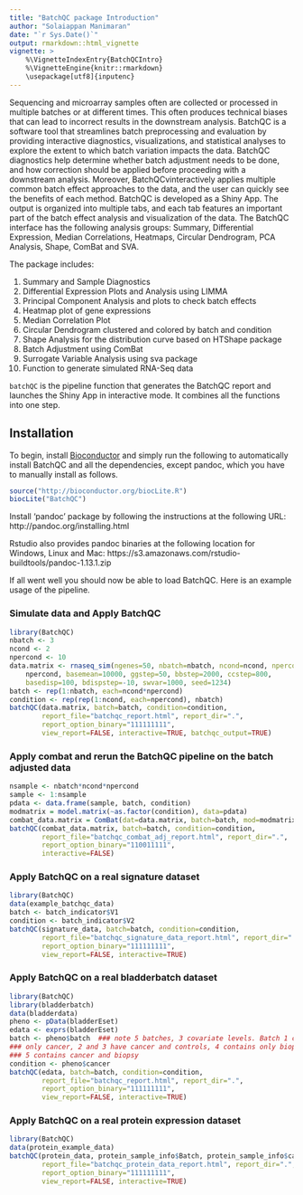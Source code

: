 ```yaml
---
title: "BatchQC package Introduction"
author: "Solaiappan Manimaran"
date: "`r Sys.Date()`"
output: rmarkdown::html_vignette
vignette: >
    %\VignetteIndexEntry{BatchQCIntro}
    %\VignetteEngine{knitr::rmarkdown}
    \usepackage[utf8]{inputenc}
---
```

Sequencing and microarray samples often are collected or processed in multiple 
batches or at different times. This often produces technical biases that can 
lead to incorrect results in the downstream analysis. BatchQC is a software tool
that streamlines batch preprocessing and evaluation by providing interactive 
diagnostics, visualizations, and statistical analyses to explore the extent to 
which batch variation impacts the data. BatchQC diagnostics help determine 
whether batch adjustment needs to be done, and how correction should be applied 
before proceeding with a downstream analysis. Moreover, BatchQCvinteractively 
applies multiple common batch effect approaches to the data, and the user can 
quickly see the benefits of each method. BatchQC is developed as a Shiny App. 
The output is organized into multiple tabs, and each tab features an important 
part of the batch effect analysis and visualization of the data. The BatchQC 
interface has the following analysis groups: Summary, Differential Expression, 
Median Correlations, Heatmaps, Circular Dendrogram, PCA Analysis, Shape, ComBat 
and SVA. 

The package includes:

1. Summary and Sample Diagnostics
2. Differential Expression Plots and Analysis using LIMMA
3. Principal Component Analysis and plots to check batch effects
4. Heatmap plot of gene expressions
5. Median Correlation Plot
6. Circular Dendrogram clustered and colored by batch and condition
7. Shape Analysis for the distribution curve based on HTShape package
8. Batch Adjustment using ComBat
9. Surrogate Variable Analysis using sva package
10. Function to generate simulated RNA-Seq data

`batchQC` is the pipeline function that generates the BatchQC report and 
launches the Shiny App in interactive mode. It combines all the functions into 
one step.

## Installation

To begin, install [Bioconductor](http://www.bioconductor.org/) and simply
run the following to automatically install BatchQC and all the dependencies, 
except pandoc, which you have to manually install as follows.

```r
source("http://bioconductor.org/biocLite.R")
biocLite("BatchQC")
```
Install 'pandoc' package by following the instructions at the following URL:
http://pandoc.org/installing.html

Rstudio also provides pandoc binaries at the following location for Windows, 
Linux and Mac:
https://s3.amazonaws.com/rstudio-buildtools/pandoc-1.13.1.zip 

If all went well you should now be able to load BatchQC. Here is an example 
usage of the pipeline.

### Simulate data and Apply BatchQC
```r
library(BatchQC)
nbatch <- 3
ncond <- 2
npercond <- 10
data.matrix <- rnaseq_sim(ngenes=50, nbatch=nbatch, ncond=ncond, npercond=
    npercond, basemean=10000, ggstep=50, bbstep=2000, ccstep=800, 
    basedisp=100, bdispstep=-10, swvar=1000, seed=1234)
batch <- rep(1:nbatch, each=ncond*npercond)
condition <- rep(rep(1:ncond, each=npercond), nbatch)
batchQC(data.matrix, batch=batch, condition=condition, 
        report_file="batchqc_report.html", report_dir=".", 
        report_option_binary="111111111",
        view_report=FALSE, interactive=TRUE, batchqc_output=TRUE)

```
### Apply combat and rerun the BatchQC pipeline on the batch adjusted data
```r
nsample <- nbatch*ncond*npercond
sample <- 1:nsample
pdata <- data.frame(sample, batch, condition)
modmatrix = model.matrix(~as.factor(condition), data=pdata)
combat_data.matrix = ComBat(dat=data.matrix, batch=batch, mod=modmatrix)
batchQC(combat_data.matrix, batch=batch, condition=condition, 
        report_file="batchqc_combat_adj_report.html", report_dir=".", 
        report_option_binary="110011111",
        interactive=FALSE)
```

### Apply BatchQC on a real signature dataset
```r
library(BatchQC)
data(example_batchqc_data)
batch <- batch_indicator$V1
condition <- batch_indicator$V2
batchQC(signature_data, batch=batch, condition=condition, 
        report_file="batchqc_signature_data_report.html", report_dir=".", 
        report_option_binary="111111111",
        view_report=FALSE, interactive=TRUE)
```
### Apply BatchQC on a real bladderbatch dataset
```r
library(BatchQC)
library(bladderbatch)
data(bladderdata)
pheno <- pData(bladderEset)
edata <- exprs(bladderEset)
batch <- pheno$batch  ### note 5 batches, 3 covariate levels. Batch 1 contains 
### only cancer, 2 and 3 have cancer and controls, 4 contains only biopsy, and 
### 5 contains cancer and biopsy
condition <- pheno$cancer
batchQC(edata, batch=batch, condition=condition, 
        report_file="batchqc_report.html", report_dir=".", 
        report_option_binary="111111111",
        view_report=FALSE, interactive=TRUE)
```
### Apply BatchQC on a real protein expression dataset
```r
library(BatchQC)
data(protein_example_data)
batchQC(protein_data, protein_sample_info$Batch, protein_sample_info$category,
        report_file="batchqc_protein_data_report.html", report_dir=".", 
        report_option_binary="111111111",
        view_report=FALSE, interactive=TRUE)
```
